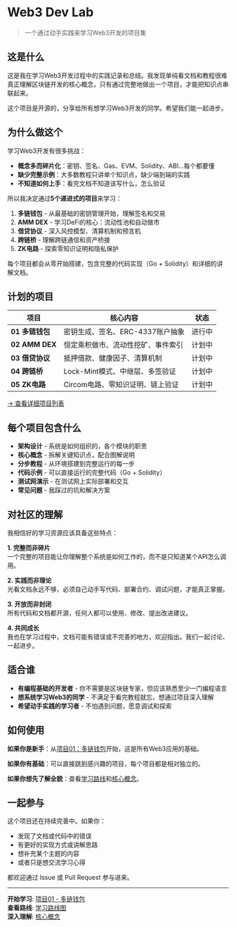 # Web3 Dev Lab

> 一个通过动手实践来学习Web3开发的项目集

## 这是什么

这是我在学习Web3开发过程中的实践记录和总结。我发现单纯看文档和教程很难真正理解区块链开发的核心概念，只有通过完整地做出一个项目，才能把知识点串联起来。

这个项目是开源的，分享给所有想学习Web3开发的同学。希望我们能一起进步。

## 为什么做这个

学习Web3开发有很多挑战：
- **概念多而碎片化**：密钥、签名、Gas、EVM、Solidity、ABI...每个都要懂
- **缺少完整示例**：大多数教程只讲单个知识点，缺少端到端的实践
- **不知道如何上手**：看完文档不知道该写什么，怎么验证

所以我决定通过**5个递进式的项目**来学习：

1. **多链钱包** - 从最基础的密钥管理开始，理解签名和交易
2. **AMM DEX** - 学习DeFi的核心：流动性池和自动做市
3. **借贷协议** - 深入风控模型、清算机制和预言机
4. **跨链桥** - 理解跨链通信和资产桥接
5. **ZK电路** - 探索零知识证明和隐私保护

每个项目都会从零开始搭建，包含完整的代码实现（Go + Solidity）和详细的讲解文档。

## 计划的项目

| 项目 | 核心内容 | 状态 |
|------|---------|------|
| **01 多链钱包** | 密钥生成、签名、ERC-4337账户抽象 | 进行中 |
| **02 AMM DEX** | 恒定乘积做市、流动性挖矿、事件索引 | 计划中 |
| **03 借贷协议** | 抵押借款、健康因子、清算机制 | 计划中 |
| **04 跨链桥** | Lock-Mint模式、中继层、多签验证 | 计划中 |
| **05 ZK电路** | Circom电路、零知识证明、链上验证 | 计划中 |

[→ 查看详细项目列表](/projects)

## 每个项目包含什么

- **架构设计** - 系统是如何组织的，各个模块的职责
- **核心概念** - 拆解关键知识点，配合图解说明
- **分步教程** - 从环境搭建到完整运行的每一步
- **代码示例** - 可以直接运行的完整代码（Go + Solidity）
- **测试网演示** - 在测试网上实际部署和交互
- **常见问题** - 我踩过的坑和解决方案

## 对社区的理解

我相信好的学习资源应该具备这些特点：

**1. 完整而非碎片**  
一个完整的项目能让你理解整个系统是如何工作的，而不是只知道某个API怎么调用。

**2. 实践而非理论**  
光看文档永远不够，必须自己动手写代码、部署合约、调试问题，才能真正掌握。

**3. 开放而非封闭**  
所有代码和文档都开源，任何人都可以使用、修改、提出改进建议。

**4. 共同成长**  
我也在学习过程中，文档可能有错误或不完善的地方，欢迎指出。我们一起讨论、一起进步。

## 适合谁

- **有编程基础的开发者** - 你不需要是区块链专家，但应该熟悉至少一门编程语言
- **想系统学习Web3的同学** - 不满足于看完教程就忘，想通过项目深入理解
- **希望动手实践的学习者** - 不怕遇到问题，愿意调试和探索

## 如何使用

**如果你是新手**：从[项目01：多链钱包](/projects/01-multi-chain-wallet)开始，这是所有Web3应用的基础。

**如果你有基础**：可以直接跳到感兴趣的项目，每个项目都是相对独立的。

**如果你想先了解全貌**：查看[学习路线](/roadmap)和[核心概念](/learning)。

## 一起参与

这个项目还在持续完善中。如果你：
- 发现了文档或代码中的错误
- 有更好的实现方式或讲解思路
- 想补充某个主题的内容
- 或者只是想交流学习心得

都欢迎通过 Issue 或 Pull Request 参与进来。

---

**开始学习**: [项目01 - 多链钱包](/projects/01-multi-chain-wallet)  
**查看路线**: [学习路线图](/roadmap)  
**深入理解**: [核心概念](/learning)
